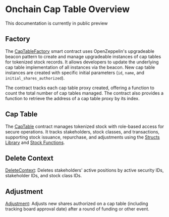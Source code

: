 

# Onchain Cap Table Overview
<Callout emoji="⏳">This documentation is currently in public preview</Callout>

## Factory

The [CapTableFactory](https://github.com/transfer-agent-protocol/tap-cap-table/blob/main/chain/src/CapTableFactory.sol) smart contract uses OpenZeppelin's upgradeable beacon pattern to create and manage upgradeable instances of cap tables for tokenized stock records. It allows developers to update the underlying cap table implementation of all instances via the beacon. New cap table instances are created with specific initial parameters (`id`, `name`, and `initial_shares_authorized`).

The contract tracks each cap table proxy created, offering a function to count the total number of cap tables managed. The contract also provides a function to retrieve the address of a cap table proxy by its index.

## Cap Table

The [CapTable](https://github.com/transfer-agent-protocol/tap-cap-table/blob/main/chain/src/CapTable.sol) contract manages tokenized stock with role-based access for secure operations. It tracks stakeholders, stock classes, and transactions, supporting stock issuance, repurchase, and adjustments using the [Structs Library](/protocol/structs-lib) and [Stock Functions](/protocol/stock-lib).

## Delete Context

[DeleteContext](https://github.com/transfer-agent-protocol/tap-cap-table/blob/main/chain/src/lib/DeleteContext.sol): Deletes stakeholders' active positions by active security IDs, stakeholder IDs, and stock class IDs.

## Adjustment
[Adjustment](https://github.com/transfer-agent-protocol/tap-cap-table/blob/main/chain/src/transactions/Adjustment.sol): Adjusts new shares authorized on a cap table (including tracking board approval date) after a round of funding or other event.

<Cards>
  <Card
	title="Structs Library"
	href="/protocol/structs-lib"
	/>
	<Card
	title="Stock Functions"
	href="/protocol/stock-lib"
	/>
  <Card
    title="Deploy Cap Table Factory"
    href="/development/factory-deploy"
  />
  <Card
    title="Deploy Cap Table"
    href="/development/cap-table-deploy"
  />
</Cards>